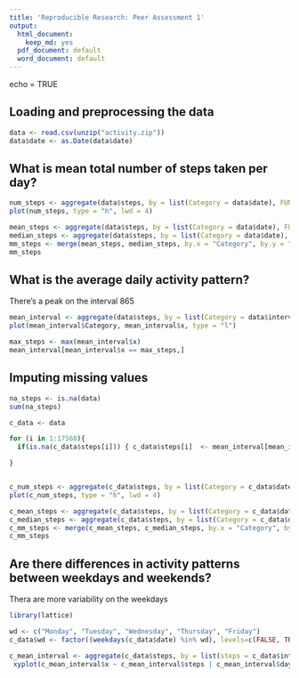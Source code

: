 ```yaml
---
title: 'Reproducible Research: Peer Assessment 1'
output:
  html_document:
    keep_md: yes
  pdf_document: default
  word_document: default
---
```

echo = TRUE

## Loading and preprocessing the data

```r
data <- read.csv(unzip("activity.zip"))
data$date <- as.Date(data$date)
```



## What is mean total number of steps taken per day?


```r
num_steps <- aggregate(data$steps, by = list(Category = data$date), FUN = sum, na.rm = TRUE)
plot(num_steps, type = "h", lwd = 4)

mean_steps <- aggregate(data$steps, by = list(Category = data$date), FUN = mean, na.rm = TRUE)
median_steps <- aggregate(data$steps, by = list(Category = data$date), FUN = median, na.rm = TRUE)
mm_steps <- merge(mean_steps, median_steps, by.x = "Category", by.y = "Category")
mm_steps
```

## What is the average daily activity pattern?

There's a peak on the interval 865

```r
mean_interval <- aggregate(data$steps, by = list(Category = data$interval), FUN = mean, na.rm = TRUE)
plot(mean_interval$Category, mean_interval$x, type = "l")

max_steps <- max(mean_interval$x)
mean_interval[mean_interval$x == max_steps,]
```


## Imputing missing values

```r
na_steps <- is.na(data)
sum(na_steps)

c_data <- data

for (i in 1:17568){
  if(is.na(c_data$steps[i])) { c_data$steps[i]  <- mean_interval[mean_interval$Category == c_data$interval[i], 2]}

}


c_num_steps <- aggregate(c_data$steps, by = list(Category = c_data$date), FUN = sum, na.rm = TRUE)
plot(c_num_steps, type = "h", lwd = 4)

c_mean_steps <- aggregate(c_data$steps, by = list(Category = c_data$date), FUN = mean, na.rm = TRUE)
c_median_steps <- aggregate(c_data$steps, by = list(Category = c_data$date), FUN = median, na.rm = TRUE)
c_mm_steps <- merge(c_mean_steps, c_median_steps, by.x = "Category", by.y = "Category")
c_mm_steps
```

## Are there differences in activity patterns between weekdays and weekends?

Thera are more variability on the weekdays

```r

library(lattice)

wd <- c("Monday", "Tuesday", "Wednesday", "Thursday", "Friday")
c_data$wd <- factor((weekdays(c_data$date) %in% wd), levels=c(FALSE, TRUE), labels=c('weekend', 'weekday'))

c_mean_interval <- aggregate(c_data$steps, by = list(steps = c_data$interval, day = c_data$wd), FUN = mean, na.rm = TRUE)
 xyplot(c_mean_interval$x ~ c_mean_interval$steps | c_mean_interval$day, type = "l")
 ```




